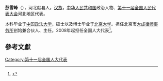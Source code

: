 '''彭雪峰'''（{{bd|1962年|6月|}}），河北献县人，[[汉族|汉族]]，[[中华人民共和国|中华人民共和国]]政治人物、[[第十一届全国人民代表大会|第十一届全国人民代表大会]]河北地区代表。

本科毕业于[[中国政法大学|中国政法大学]]，硕士以及博士毕业于[[北京大学|北京大学]]。担任北京市[[大成律师事务所|大成律师事务所]]创始兼合伙人、主任。2008年起担任全国人大代表<ref>{{cite news|title=全国人大代表信息-彭雪峰|url= http://210.82.31.1:8084/delegate/viewDelegate.action?dbid=110211|accessdate=2013-04-05|newspaper=全国人大网|archive-url=https://web.archive.org/web/20140106125256/http://www.npc.gov.cn/delegate/viewDelegate.action?dbid=110211|archive-date=2014-01-06|dead-url=yes}}</ref>。

==參考文獻==
{{reflist}}
[[Category:第十一届全国人大代表|Category:第十一届全国人大代表]]